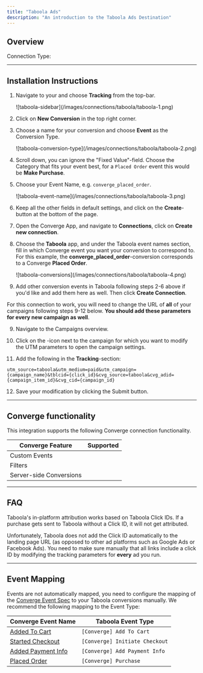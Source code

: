 ```yaml
---
title: "Taboola Ads"
description: "An introduction to the Taboola Ads Destination"
---
```



## Overview

Connection Type: <IconText text="Server-side" name="server" iconType="duotone" iconLocation="after"/> 

---

## Installation Instructions


1. Navigate to your <OutboundLink linkTarget="https://ads.taboola.com/" linkText="Taboola Ads Manager"/> and choose **Tracking** from the top-bar.
    <Frame>
    ![taboola-sidebar](/images/connections/taboola/taboola-1.png)
    </Frame>

2. Click on **New Conversion** in the top right corner.

3. Choose a name for your conversion and choose **Event** as the Conversion Type.
    <Frame>
    ![taboola-conversion-type](/images/connections/taboola/taboola-2.png)
    </Frame>

4. Scroll down, you can ignore the "Fixed Value"-field. Choose the Category that fits your event best, for a `Placed Order` event this would be **Make Purchase**.

5. Choose your Event Name, e.g. `converge_placed_order`.
     <Frame>
    ![taboola-event-name](/images/connections/taboola/taboola-3.png) 
    </Frame>

6. Keep all the other fields in default settings, and click on the **Create**-button at the bottom of the page.

7. Open the Converge App, and navigate to **Connections**, click on **Create new connection**.

8. Choose the **Taboola** app, and under the Taboola event names section, fill in which Converge event you want your conversion to correspond to. For this example, the **converge_placed_order**-conversion corresponds to a Converge **Placed Order**.
    <Frame>
    ![taboola-conversions](/images/connections/taboola/taboola-4.png)
    </Frame>

8. Add other conversion events in Taboola following steps 2-6 above if you'd like and add them here as well. Then click **Create Connection**.

<Warning> For this connection to work, you will need to change the URL of **all** of your campaigns following steps 9-12 below. **You should add these parameters for every new campaign as well**.  </Warning>

9. Navigate to the Campaigns overview.

10. Click on the <Icon name="pencil"/>-icon next to the campaign for which you want to modify the UTM parameters to open the campaign settings.

11. Add the following in the **Tracking**-section:

```
utm_source=taboola&utm_medium=paid&utm_campaign={campaign_name}&tblcid={click_id}&cvg_source=taboola&cvg_adid={campaign_item_id}&cvg_cid={campaign_id}
```

12. Save your modification by clicking the Submit button.

---

## Converge functionality

This integration supports the following Converge connection functionality.

| Converge Feature        |       Supported       |
| ----------------------- | :-------------------: |
| Custom Events           | <Icon name="xmark" /> |
| Filters                 | <Icon name="check" /> |
| Server-side Conversions | <Icon name="xmark" /> |

--- 

## FAQ

<AccordionGroup>
<Accordion title="Why do I need to change my UTMs for the Taboola Connection and in-platform attribution to work?">
  Taboola's in-platform attribution works based on Taboola Click IDs. If a purchase gets sent to Taboola without a Click ID, it will not get attributed.

  Unfortunately, Taboola does not add the Click ID automatically to the landing page URL (as opposed to other ad platforms such as Google Ads or Facebook Ads). You need to make sure manually that all links include a click ID by modifying the tracking parameters for **every** ad you run. 
</Accordion>

</AccordionGroup>

---

## Event Mapping

Events are not automatically mapped, you need to configure the mapping of the [Converge Event Spec](/sources/converge-spec) to your Taboola conversions manually.
We recommend the following mapping to the Event Type:

| Converge Event Name                                             | Taboola Event Type             |
| --------------------------------------------------------------- | ------------------------------ |
| [Added To Cart](/sources/converge-spec#added-to-cart)           | `[Converge] Add To Cart`       |
| [Started Checkout](/sources/converge-spec#started-checkout)     | `[Converge] Initiate Checkout` |
| [Added Payment Info](/sources/converge-spec#added-payment-info) | `[Converge] Add Payment Info`  |
| [Placed Order](/sources/converge-spec#placed-order)             | `[Converge] Purchase`          |
